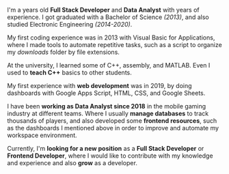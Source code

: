 I'm a <Age date='1996-09-12T00:00:00.000Z' /> years old **Full Stack Developer** and **Data Analyst** with <Age date='2018-08-17T00:00:00.000Z' /> years of experience. I got graduated with a Bachelor of Science _(2013)_, and also studied Electronic Engineering _(2014-2020)_.

My first coding experience was in 2013 with Visual Basic for Applications, where I made tools to automate repetitive tasks, such as a script to organize my _downloads_ folder by file extensions.

At the university, I learned some of C++, assembly, and MATLAB. Even I used to **teach C++** basics to other students.

My first experience with **web development** was in 2019, by doing dashboards with Google Apps Script, HTML, CSS, and Google Sheets.

I have been **working as Data Analyst since 2018** in the mobile gaming industry at different teams. Where I usually **manage databases** to track thousands of players, and also developed some **frontend resources**, such as the dashboards I mentioned above in order to improve and automate my workspace environment.

Currently, I'm **looking for a new position** as a **Full Stack Developer** or **Frontend Developer**, where I would like to contribute with my knowledge and experience and also **grow** as a developer.
